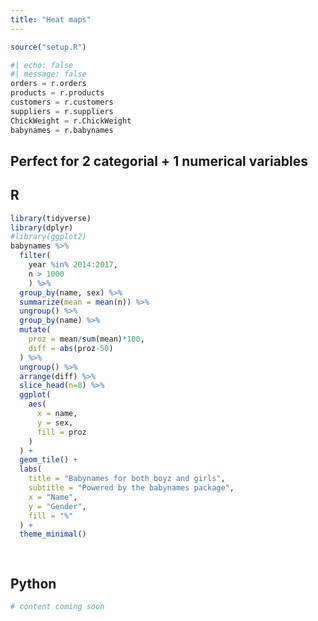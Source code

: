 ```yaml
---
title: "Heat maps"
---
```

```r
source("setup.R")
```

```python
#| echo: false
#| message: false
orders = r.orders
products = r.products
customers = r.customers
suppliers = r.suppliers
ChickWeight = r.ChickWeight
babynames = r.babynames
```

## Perfect for 2 categorial + 1 numerical variables

::: {.panel-tabset}

## R

```r
library(tidyverse)
library(dplyr)
#library(ggplot2)
babynames %>% 
  filter(
    year %in% 2014:2017,
    n > 1000
    ) %>%
  group_by(name, sex) %>% 
  summarize(mean = mean(n)) %>% 
  ungroup() %>% 
  group_by(name) %>% 
  mutate(
    proz = mean/sum(mean)*100,
    diff = abs(proz-50)
  ) %>% 
  ungroup() %>%
  arrange(diff) %>% 
  slice_head(n=8) %>% 
  ggplot(
    aes(
      x = name,
      y = sex,
      fill = proz
    )
  ) +
  geom_tile() +
  labs(
    title = "Babynames for both boyz and girls",
    subtitle = "Powered by the babynames package",
    x = "Name",
    y = "Gender",
    fill = "%"
  ) +
  theme_minimal()

  
```

## Python

```python

# content coming soon

```
:::
